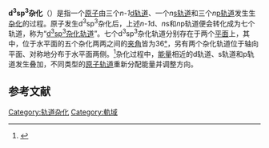 {{noteTA
|T=zh-hans:d<sup>3</sup>sp<sup>3</sup>杂化; zh-hant:d<sup>3</sup>sp<sup>3</sup>混成;
|1=zh-hans:轨道; zh-hant:軌域;
|2=zh-hans:杂化; zh-hant:混成;
|G1=Chemistry
}}
{{Infobox OH
| name = d<sup>3</sup>sp<sup>3</sup>杂化
| element = 锆
| electron configuration = 
<math>
Zr^{4+*}\quad[Kr]
\frac{\color {White}/}{4d}\;
\frac{\color {White}/}{(d^3sp^3)^7}
</math>
| s orbital = 1
| p orbital = 3
| d orbital = 3
| f orbital = 
| Citation = 
| Sc = 
| Ti = 
| V = 
| Cr = 
| Mn = 
| Fe = [FeEDTA(H<sub>2</sub>O)]<sup>-<sup>
| Co = 
| Ni = 
| Cu = 
| Pd = 
| Pt = 
| other = [ZrF<sub>7</sub>]<sup>3−</sup><ref>{{cite web| title =配合物的化学键理论：杂化轨道与空间构型的关系| work =配位化学| accessdate =2012-01-30| url =http://jpkc.yzu.edu.cn/course2/yjhx/peiweihuaxue/第三章%20%20配合物的化学键理论1.pdf| language =zh| deadurl =yes| archiveurl =https://web.archive.org/web/20160304074926/http://jpkc.yzu.edu.cn/course2/yjhx/peiweihuaxue/%E7%AC%AC%E4%B8%89%E7%AB%A0%20%20%E9%85%8D%E5%90%88%E7%89%A9%E7%9A%84%E5%8C%96%E5%AD%A6%E9%94%AE%E7%90%86%E8%AE%BA1.pdf| archivedate =2016-03-04}}</ref>、</sup>[UO<sub>2</sub>F<sub>5</sub>]<sup>3−</sup><ref>{{cite web
 | title = Основные типы полиэдров в координационных соединениях переходных металлов с КЧ центрального атома от 2 до 8
 | work = Таблицы координационной химии
 | accessdate = 2012-01-31
 | url = http://quant.distant.ru/files/pdf/tabl.pdf
 | language = ru
 | archive-url = https://web.archive.org/web/20160212192129/http://quant.distant.ru/files/pdf/tabl.pdf
 | archive-date = 2016-02-12
 | dead-url = yes
 }}</ref>
}}
'''d<sup>3</sup>sp<sup>3</sup>杂化'''（{{lang-en|d<sup>3</sup>sp<sup>3</sup> hybridization}}）是指一个[[原子|原子]]由三个''n-1''[[d轨道|d轨道]]、一个''n''[[s轨道|s轨道]]和三个''n''[[p轨道|p轨道]]发生生[[轨道杂化|杂化]]的过程。原子发生d<sup>3</sup>sp<sup>3</sup>杂化后，上述''n-1''d、''n''s和''n''p轨道便会转化成为七个轨道，称为“[[d3sp3杂化轨道|d<sup>3</sup>sp<sup>3</sup>杂化轨道]]”。七个d<sup>3</sup>sp<sup>3</sup>杂化轨道分别存在于两个[[平面_(数学)|平面]]上，其中，位于水平面的五个杂化两两之间的[[夹角|夹角]]皆为36[[度|°]]，另有两个杂化轨道位于轴向平面、对称地分布于水平面两侧。<ref>{{cite web| title =价键理论的主要内容：配位数与配离子的空间构型| work =配合物的化学键理论| accessdate =2012-01-31| url =http://202.116.45.198/wjhx/wjhx03/yuli/chap10/sect_2/know_2.html| language =zh| deadurl =yes| archiveurl =https://web.archive.org/web/20160304113005/http://202.116.45.198/wjhx/wjhx03/yuli/chap10/sect_2/know_2.html| archivedate =2016-03-04}}</ref>杂化过程中，[[能量|能量]]相近的d轨道、s轨道和p轨道发生叠加，不同类型的[[原子轨道|原子轨道]]重新分配能量并调整方向。

== 参考文献 ==
{{reflist}}

{{軌域}}

[[Category:轨道杂化|Category:轨道杂化]]
[[Category:軌域|Category:軌域]]